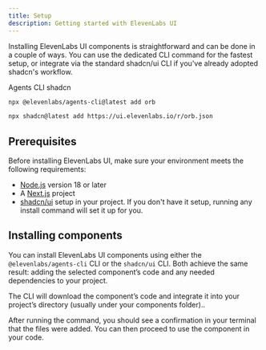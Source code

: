 ```yaml
---
title: Setup
description: Getting started with ElevenLabs UI
---
```


Installing ElevenLabs UI components is straightforward and can be done in a couple of ways. You can use the dedicated CLI command for the fastest setup, or integrate via the standard shadcn/ui CLI if you've already adopted shadcn's workflow.

<Tabs defaultValue="elevenlabs">

<TabsList>
  <TabsTrigger value="elevenlabs">Agents CLI</TabsTrigger>
  <TabsTrigger value="shadcn">shadcn</TabsTrigger>
</TabsList>

<TabsContent value="elevenlabs">

```bash
npx @elevenlabs/agents-cli@latest add orb
```

</TabsContent>

<TabsContent value="shadcn">

```bash
npx shadcn@latest add https://ui.elevenlabs.io/r/orb.json
```

</TabsContent>

</Tabs>

## Prerequisites

Before installing ElevenLabs UI, make sure your environment meets the following requirements:

- [Node.js](https://nodejs.org/) version 18 or later
- A [Next.js](https://nextjs.org/) project
- [shadcn/ui](https://ui.shadcn.com/) setup in your project. If you don't have it setup, running any install command will set it up for you.

## Installing components

You can install ElevenLabs UI components using either the `@elevenlabs/agents-cli` CLI or the `shadcn/ui` CLI. Both achieve the same result: adding the selected component’s code and any needed dependencies to your project.

The CLI will download the component’s code and integrate it into your project’s directory (usually under your components folder)..

After running the command, you should see a confirmation in your terminal that the files were added. You can then proceed to use the component in your code.

